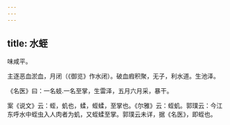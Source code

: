 ```yaml
---
---
---
```

title: 水蛭
---



味咸平。

主逐恶血淤血，月闭（《御览》作水闭）。破血瘕积聚，无子，利水道。生池泽。

《名医》曰：一名蚑.一名至掌，生雷泽，五月六月采，暴干。

案《说文》云：蛭，虮也，蝚，蛭蝚，至掌也。《尔雅》云：蛭虮。郭璞云：今江东呼水中蛭虫入人肉者为虮，又蛭蝚至掌。郭璞云未详，据《名医》，即蛭也。